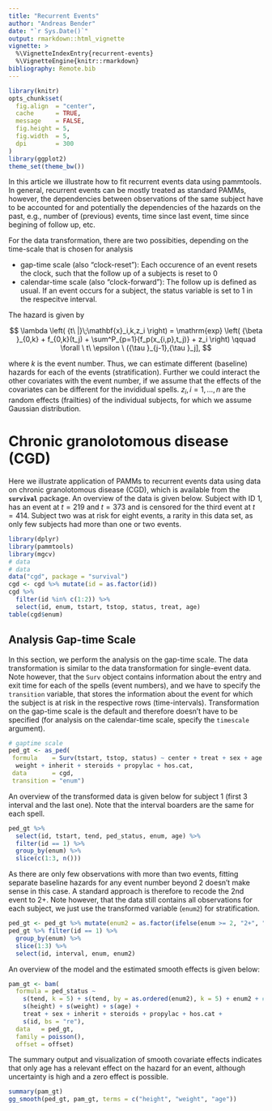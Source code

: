 ```yaml
---
title: "Recurrent Events"
author: "Andreas Bender"
date: "`r Sys.Date()`"
output: rmarkdown::html_vignette
vignette: >
  %\VignetteIndexEntry{recurrent-events}
  %\VignetteEngine{knitr::rmarkdown}
bibliography: Remote.bib
---
```


```r
library(knitr)
opts_chunk$set(
  fig.align  = "center",
  cache      = TRUE,
  message    = FALSE,
  fig.height = 5,
  fig.width  = 5,
  dpi        = 300
)
library(ggplot2)
theme_set(theme_bw())
```

In this article we illustrate how to fit recurrent events data using pammtools.
In general, recurrent events can be mostly treated as standard PAMMs, however,
the dependencies between observations of the same subject have to be accounted for and potentially the dependencies of the hazards on the past, e.g., number of (previous) events, time since last event, time since begining of follow up, etc.

For the data transformation, there are two possibities, depending on the time-scale that is chosen for analysis

  - gap-time scale (also "clock-reset"): Each occurence of an event resets the clock, such that the follow up of a subjects is reset to 0
  - calendar-time scale (also "clock-forward"): The follow up is defined as usual. If an event occurs for a subject, the status variable is set to 1 in the respecitve interval.

The hazard is given by

$$
 \lambda
    \left(
    {t\ |}\;\mathbf{x}_i,k,z_i
    \right)
    = \mathrm{exp}
        \left(
            {\beta }_{0,k} +
            f_{0,k}(t_j) +
            \sum^P_{p=1}{f_p(x_{i,p},t_j)} +
            z_i
        \right)   \qquad \forall \ t\ \epsilon \ ({\tau }_{j-1},{\tau }_j],
$$


where $k$ is the event number. Thus, we can estimate different (baseline) hazards for each of the events (stratification). Further we could interact the other covariates with the event number, if we assume that the effects of the covariates
can be different for the invididual spells. $z_i, i=1,\ldots,n$ are the random effects (frailties) of the individual subjects, for which we assume Gaussian distribution.


# Chronic granolotomous disease (CGD)
Here we illustrate application of PAMMs to recurrent events data using data
on chronic granolotomous disease (CGD), which is available from the **`survival`** package. An overview of the data is given below. Subject with ID 1, has an event at $t=219$ and $t=373$ and is censored for the third event at $t=414$. Subject two
was at risk for eight events, a rarity in this data set, as only few subjects had
more than one or two events.

```r
library(dplyr)
library(pammtools)
library(mgcv)
# data
# data
data("cgd", package = "survival")
cgd <- cgd %>% mutate(id = as.factor(id))
cgd %>%
  filter(id %in% c(1:2)) %>%
  select(id, enum, tstart, tstop, status, treat, age)
table(cgd$enum)
```



## Analysis Gap-time Scale
In this section, we perform the analysis on the gap-time scale. The data transformation is similar to the data transformation for single-event data. Note however, that the `Surv` object contains information about the entry and exit time for each of the spells (event numbers), and we have to specify the `transition` variable, that stores the information about the event for which the subject is at risk in the respective rows (time-intervals). Transformation on the gap-time scale is the default and therefore doesn't have to be specified (for analysis on the calendar-time scale, specify the `timescale` argument).


```r
# gaptime scale
ped_gt <- as_ped(
 formula    = Surv(tstart, tstop, status) ~ center + treat + sex + age + height +
  weight + inherit + steroids + propylac + hos.cat,
 data       = cgd,
 transition = "enum")
```

An overview of the transformed data is given below for subject 1 (first 3 interval and the last one). Note that the interval boarders are the same for each spell.

```r
ped_gt %>%
  select(id, tstart, tend, ped_status, enum, age) %>%
  filter(id == 1) %>%
  group_by(enum) %>%
  slice(c(1:3, n()))
```

As there are only few observations with more than two events, fitting separate
baseline hazards for any event number beyond 2 doesn't make sense in this case.
A standard approach is therefore to recode the 2nd event to 2+. Note however, that the data still contains all observations for each subject, we just use the transformed variable (`enum2`) for stratification.

```r
ped_gt <- ped_gt %>% mutate(enum2 = as.factor(ifelse(enum >= 2, "2+", "1")))
ped_gt %>% filter(id == 1) %>%
  group_by(enum) %>%
  slice(1:3) %>%
  select(id, interval, enum, enum2)
```

An overview of the model and the estimated smooth effects is given below:

```r
pam_gt <- bam(
  formula = ped_status ~
    s(tend, k = 5) + s(tend, by = as.ordered(enum2), k = 5) + enum2 + # stratified baseline hazard
    s(height) + s(weight) + s(age) +
    treat + sex + inherit + steroids + propylac + hos.cat +
    s(id, bs = "re"),
  data   = ped_gt,
  family = poisson(),
  offset = offset)
```

The summary output and visualization of smooth covariate effects indicates that
only age has a relevant effect on the hazard for an event, although uncertainty is high and a zero effect is possible.

```r
summary(pam_gt)
gg_smooth(ped_gt, pam_gt, terms = c("height", "weight", "age"))
```
